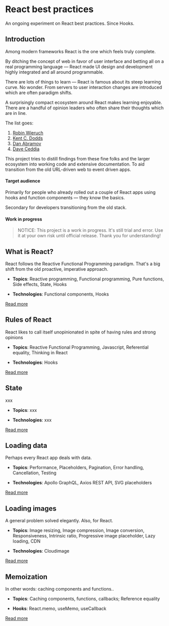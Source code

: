 

<Meta title="Home" component={Home} />

# React best practices

An ongoing experiment on React best practices. Since Hooks.

## Introduction

Among modern frameworks React is the one which feels truly complete.

By ditching the concept of web in favor of user interface and betting all on a real programming language &mdash; React made UI design and development highly integrated and all around programmable.

There are lots of things to learn &mdash; React is famous about its steep learning curve. No wonder. From servers to user interaction changes are introduced which are often paradigm shifts.

A surprisingly compact ecosystem around React makes learning enjoyable. There are a handful of opinion leaders who often share their thoughts which are in line.

The list goes:

1. [Robin Wieruch](https://www.robinwieruch.de/)
2. [Kent C. Dodds](https://kentcdodds.com/)
3. [Dan Abramov](https://overreacted.io/)
4. [Dave Ceddia](https://daveceddia.com/)

This project tries to distill findings from these fine folks and the larger ecosystem into working code and extensive documentation. To aid transition from the old URL-driven web to event driven apps.

#### Target audience

Primarily for people who already rolled out a couple of React apps using hooks and function components &mdash; they know the basics.

Secondary for developers transitioning from the old stack.

#### Work in progress

> NOTICE: This project is a work in progress. It's still trial and error. Use it at your own risk until official release. Thank you for understanding!

## What is React?

React follows the Reactive Functional Programming paradigm. That's a big shift from the old proactive, imperative approach.

- **Topics**: Reactive programming, Functional programming, Pure functions, Side effects, State, Hooks

- **Technologies**: Functional components, Hooks

[Read more](./?path=/docs/whatisreact)

## Rules of React

React likes to call itself unopinionated in spite of having rules and strong opinions

- **Topics**: Reactive Functional Programming, Javascript, Referential equality, Thinking in React

- **Technologies**: Hooks

[Read more](./?path=/docs/rulesofreact--storybookdocsonly)

## State

xxx

- **Topics**: xxx

- **Technologies**: xxx

[Read more](./?path=/docs/state--storybookdocsonly)

## Loading data

Perhaps every React app deals with data.

- **Topics**: Performance, Placeholders, Pagination, Error handling, Cancellation, Testing

- **Technologies**: Apollo GraphQL, Axios REST API, SVG placeholders

[Read more](./?path=/docs/loading-data--default-values-as-placeholders-loading-state)

## Loading images

A general problem solved elegantly. Also, for React.

- **Topics**: Image resizing, Image compression, Image conversion, Responsiveness, Intrinsic ratio, Progressive image placeholder, Lazy loading, CDN

- **Technologies**: Cloudimage

[Read more](./?path=/docs/loading-images--art-direction-with-cloudinary)

## Memoization

In other words: caching components and functions..

- **Topics**: Caching components, functions, callbacks; Reference equality

- **Hooks**: React.memo, useMemo, useCallback

[Read more](./?path=/docs/memoization--storybookdocsonly)
